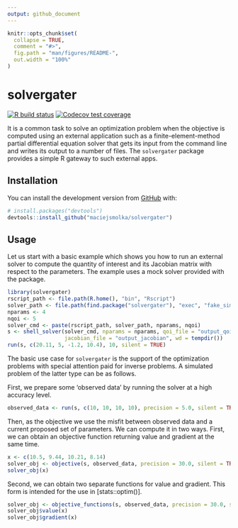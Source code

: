 ```yaml
---
output: github_document
---
```


<!-- README.md is generated from README.Rmd. Please edit that file -->

```r
knitr::opts_chunk$set(
  collapse = TRUE,
  comment = "#>",
  fig.path = "man/figures/README-",
  out.width = "100%"
)
```

# solvergater

<!-- badges: start -->
[![R build status](https://github.com/maciejsmolka/solvergater/workflows/R-CMD-check/badge.svg)](https://github.com/maciejsmolka/solvergater/actions)
[![Codecov test coverage](https://codecov.io/gh/maciejsmolka/solvergater/branch/master/graph/badge.svg)](https://codecov.io/gh/maciejsmolka/solvergater?branch=master)
<!-- badges: end -->

It is a common task to solve an optimization problem when the objective is computed 
using an external application such as a finite-element-method partial differential
equation solver that gets 
its input from the command line and writes its output to a number of files. 
The `solvergater` package provides a simple R gateway to such external apps.

## Installation

<!--
You can install the released version of solvergater from 
[CRAN](https://CRAN.R-project.org) with:
-->
<!--
``` r
install.packages("solvergater")
```
-->
<!--
And 
-->
You can install
the development version from [GitHub](https://github.com/) with:

``` r
# install.packages("devtools")
devtools::install_github("maciejsmolka/solvergater")
```
## Usage

Let us start with a basic example which shows you how to run an external solver to
compute the quantity of interest and its Jacobian matrix with respect to
the parameters. The example uses a mock solver provided with the package.

```r
library(solvergater)
rscript_path <- file.path(R.home(), "bin", "Rscript")
solver_path <- file.path(find.package("solvergater"), "exec", "fake_simple.R")
nparams <- 4
nqoi <- 5
solver_cmd <- paste(rscript_path, solver_path, nparams, nqoi)
s <- shell_solver(solver_cmd, nparams = nparams, qoi_file = "output_qoi",
                  jacobian_file = "output_jacobian", wd = tempdir())
run(s, c(20.11, 5, -1.2, 10.4), 10, silent = TRUE)
```

The basic use case for `solvergater` is the support of the optimization problems
with special attention paid for inverse problems. A simulated problem of the latter
type can be as follows.

First, we prepare some 'observed data' by running the solver at a high accuracy level.

```r
observed_data <- run(s, c(10, 10, 10, 10), precision = 5.0, silent = TRUE)$qoi
```

Then, as the objective we use the misfit between observed data and a current
proposed set of parameters. We can compute it in two ways. First, we can obtain
an objective function returning value and gradient at the same time.

```r
x <- c(10.5, 9.44, 10.21, 8.14)
solver_obj <- objective(s, observed_data, precision = 30.0, silent = TRUE)
solver_obj(x)
```

Second, we can obtain two separate functions for value and gradient. This form is
intended for the use in [stats::optim()].

```r
solver_obj <- objective_functions(s, observed_data, precision = 30.0, silent = TRUE)
solver_obj$value(x)
solver_obj$gradient(x)
```
